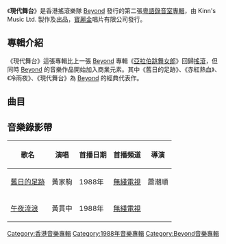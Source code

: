 {{Unreferenced|time=2020-02-01T01:36:34+00:00}}
{{noteTA
|1=zh-cn:吉他; zh-tw:吉他; zh-hk:結他;
|2=zh-cn:贝斯; zh-tw:貝斯; zh-hk:低音結他;
|3=zh-cn:电贝斯; zh-tw:電貝斯; zh-hk:低音結他;
|4=zh-cn:贝斯吉他; zh-tw:貝斯吉他; zh-hk:低音結他;
|5=zh-cn:低音吉他; zh-tw:低音吉他; zh-hk:低音結他;
}}
{{Album infobox | <!-- See Wikipedia:WikiProject_Albums -->
|  Name        = 現代舞台
|  Type        = [[專輯|專輯]]
|  Artist      = [[Beyond|Beyond]]
|  Cover       = cdcover2.jpg
|  Background  = 
|  Released    = {{Start date and age|1988|02|27}}
|  Recorded    = 1987年－1988年
|  Genre       = [[搖滾|搖滾]]<br/>[[粵語流行音樂|粵語流行音樂]]
|  Label       = [[Kinn's_Music_Ltd.|Kinn's Music Ltd.]]
|  Producer    = [[Beyond|Beyond]]、[[王紀華|王紀華]]
|  Last album  = [[亞拉伯跳舞女郎|亞拉伯跳舞女郎]]<br/>（1987年7月17日）
|  This album  = '''現代舞台'''<br/>（1988年2月27日）
|  Next album  = [[秘密警察_(Beyond專輯)|秘密警察]]<br/>（1988年9月6日）
}}

《'''現代舞台'''》是香港搖滾樂隊 [[Beyond|Beyond]] 發行的第二張[[粵語|粵語]][[錄音室專輯|錄音室專輯]]，由 Kinn's Music Ltd. 製作及出品，[[寶麗金|寶麗金]]唱片有限公司發行。

== 專輯介紹 ==
《現代舞台》這張專輯比上一張 [[Beyond|Beyond]] 專輯《[[亞拉伯跳舞女郎|亞拉伯跳舞女郎]]》回歸[[搖滾|搖滾]]，但同時 [[Beyond|Beyond]] 的音樂作品開始加入商業元素。其中《舊日的足跡》、《赤紅熱血》、《冷雨夜》、《現代舞台》為 [[Beyond|Beyond]] 的經典代表作。

== 曲目 ==
{{Track listing
|headline=
|extra_column=主唱
|all_arranger=[[Beyond|Beyond]] 樂隊
|title_width=52%|writing_width=|music_width=24%|lyrics_width=9%|extra_width=15%
|title1=舊日的足跡| writer1=| music1=[[黃家駒|黃家駒]]|lyrics1=[[葉世榮|葉世榮]]|note1=最早的現場錄音版，收錄於樂隊 1986 年自資專輯《[[再見理想#曲目|再見理想]]》內。此曲有多個錄音室版本，本專輯收錄的是以鍵琴為前奏的版本。|extra1=[[黃家駒|黃家駒]]|length1=4:21
|title2=天真的創傷| writer2=| music2=[[黃家駒|黃家駒]]|lyrics2=[[黃家駒|黃家駒]]|note2=|extra2=[[黃家駒|黃家駒]]|length2=4:00
|title3=赤紅熱血|writer3=|music3=[[黃家駒|黃家駒]]|lyrics3=[[黃家強|黃家強]]|note3=|extra3=[[黃家駒|黃家駒]]|length3=3:58
|title4=衝上雲霄|writer4=|music4=[[黃家駒|黃家駒]]|lyrics4=[[黃家強|黃家強]]|note4=[[黃家駒|黃家駒]]及[[黃家強|黃家強]]兄弟首支合唱歌曲|extra4={{hlist|[[黃家強|黃家強]]|[[黃家駒|黃家駒]]}}|length4=3:35
|title5=冷雨夜| writer5=|music5=[[黃家駒|黃家駒]]|lyrics5=[[黃家強|黃家強]]|note5=|extra5=[[黃家強|黃家強]]|length5=4:19
|title6=雨夜之後|writer6=|music6=[[劉志遠_(香港音樂人)|劉志遠]]|lyrics6=|note6=純音樂|extra6=|length6=0:39
|title7=現代舞台|writer7=|music7={{hlist|[[黃家駒|黃家駒]]|[[黃貫中|黃貫中]]|[[劉志遠_(香港音樂人)|劉志遠]]}}|lyrics7=[[劉卓輝|劉卓輝]]|note7=|extra7=[[黃家駒|黃家駒]]|length7=4:11
|title8=午夜流浪|writer8=|music8=[[黃貫中|黃貫中]]|lyrics8=[[黃貫中|黃貫中]]|note8=|extra8=[[黃貫中|黃貫中]]|length8=4:16
|title9=Once Again|writer9=|music9= {{hlist|[[黃貫中|黃貫中]]|[[黃家強|黃家強]]}}|lyrics9=[[黃貫中|黃貫中]]|note9=|extra9=[[黃貫中|黃貫中]]|length9=4:25
|title10=城市獵人|writer10=|music10=[[黃家駒|黃家駒]]|lyrics10=翁偉微|note10=曲名源自當時日本人氣漫畫《[[城市獵人|城市獵人]]》|extra10=[[黃家駒|黃家駒]]|length10=5:08
|title11 =迷離境界|writer11=|music11=[[黃家駒|黃家駒]]|lyrics11=[[黃家強|黃家強]]|note11=曲名源自當時[[無綫電視|無綫電視]]外購劇集《[[迷離境界|迷離境界]]》|extra11=[[黃家駒|黃家駒]]|length11=4:27
|total_length=43:19
}}

{{Tracklist/common
| collapsed = yes
| headline = 2014年超越時代紀念版（附加曲目）
| t12 = 現代舞台
| n12 = ha, ha, ha remix 
| t13 = 午夜流浪
| n13 = 野馬remix version 
| t14 = 舊日的足跡
| n14 = full version 
| t15= 衝上雲霄
| n15 = guitar version
| t16 = 天真的創傷
| n16 = 2nd mix 
| t17 = Once Again
| n17 = 2nd mix 
| t18 = 赤紅熱血
| n18 = 1st mix 
}}


{{Tracklist/common
| collapsed = yes
| headline = 2014年超越時代紀念版（disc two: Live 88大專演唱會）
| t1 = 灰色的心 
| t2 = 家強Bass Solo 
| t3= 水晶球
| n3 = featuring guitar solo 
| t4 = 新天地
| n4 = featuring 遠仔 vs. Paul guitar jam
| t5 = 冷雨夜
| n5 = featuring 世榮drum solo & Paul guitar solo
| t6 = 赤紅熱血 
| t7 = 卡門
| n17 = featuring 家駒guitar solo
| t8 = 遠仔Guitar Solo 
| t9 = Once Again 
| t10 = 金屬狂人 
| t11 = 家駒獨白：愛情 
| t12 = 追憶 
| t13 = 家駒獨白：:遠仔離隊 
| t14 = 再見理想 
| t15 = 舊日的足跡 
| t16 = 城市獵人 
| t17 = 孤單一吻
| n17 = 純音樂 
}}

== 音樂錄影帶 ==
{| class="wikitable"
! 歌名 !! 演唱 !! 首播日期 !! 首播頻道 !! 導演 
|-
|[http://www.youtube.com/watch?v=pPxouHncfts 舊日的足跡] {{Wayback|url=http://www.youtube.com/watch?v=pPxouHncfts |date=20210111234330 }}||黃家駒||1988年||[[電視廣播有限公司|無綫電視]]||蕭潮順
|-
|[http://www.youtube.com/watch?v=KUiIP0JfQX4 午夜流浪] {{Wayback|url=http://www.youtube.com/watch?v=KUiIP0JfQX4 |date=20200420032500 }}||黃貫中||1988年||[[電視廣播有限公司|無綫電視]]||
|}


{{Beyond}}
[[Category:香港音樂專輯|Category:香港音樂專輯]]
[[Category:1988年音樂專輯|Category:1988年音樂專輯]]
[[Category:Beyond音樂專輯|Category:Beyond音樂專輯]]